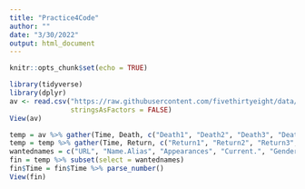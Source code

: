 ```yaml
---
title: "Practice4Code"
author: ""
date: "3/30/2022"
output: html_document
---
```


```r
knitr::opts_chunk$set(echo = TRUE)
```

```r
library(tidyverse)
library(dplyr)
av <- read.csv("https://raw.githubusercontent.com/fivethirtyeight/data/master/avengers/avengers.csv",
               stringsAsFactors = FALSE)
View(av)
```

```r
temp = av %>% gather(Time, Death, c("Death1", "Death2", "Death3", "Death4", "Death5"))
temp = temp %>% gather(Time, Return, c("Return1", "Return2", "Return3", "Return4", "Return5"))
wantednames = c("URL", "Name.Alias", "Appearances", "Current.", "Gender", "Probationary.Introl", "Full.Reserve.Avengers.Intro", "Year", "Years.since.joining", "Honorary", "Notes", "Time", "Death", "Return")
fin = temp %>% subset(select = wantednames)
fin$Time = fin$Time %>% parse_number()
View(fin)
```

